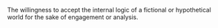 
The willingness to accept the internal logic of a fictional or hypothetical world for the sake of engagement or analysis.